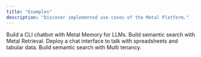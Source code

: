 ```yaml
---
title: "Examples"
description: "Discover implemented use cases of the Metal Platform."
---
```


<CardGroup>
  <Card title="Command Line Chatbot" icon="messages" href="https://github.com/getmetal/Metal/tree/main/examples/02-motorhead-cli-chatgpt">
    Build a CLI chatbot with Metal Memory for LLMs.
  </Card>

  <Card title="Semantic Search" icon="magnifying-glass"  href="https://replit.com/@getmetal/Metal-Simple-Search-node">
    Build semantic search with Metal Retrieval.
  </Card>

  <Card title="Financial Chatbot" icon="file-spreadsheet" href="https://github.com/getmetal/Metal/tree/main/examples/02-motorhead-cli-chatgpt">
    Deploy a chat interface to talk with spreadsheets and tabular data.
  </Card>

  <Card title="Multi Tenant Search" icon="people-roof" href="https://github.com/getmetal/Metal/tree/main/examples/02-motorhead-cli-chatgpt">
    Build semantic search with Multi tenancy.
  </Card>



</CardGroup>
